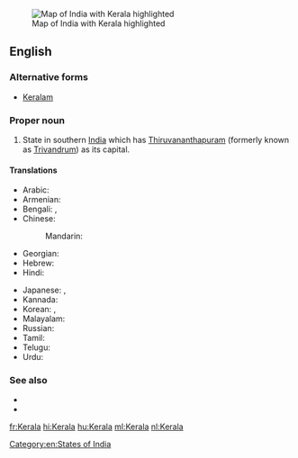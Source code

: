 [[Image:Kerala in India (disputed hatched).svg|thumb|Map of India with Kerala highlighted]]
==English==
{{wikipedia}}

===Alternative forms===
* [[Keralam]]

===Proper noun===
{{en-proper noun}}

# State in southern [[India]] which has [[Thiruvananthapuram]] (formerly known as [[Trivandrum]]) as its capital.

====Translations====
{{trans-top|state in southern India}}
* Arabic: {{t|ar|كيرلا|f|tr=kiralaa}}
* Armenian: {{t-|hy|Կերալա|tr=Kerala}}
* Bengali: {{t|bn|কেরালা|sc=Beng}}, {{t|bn|কেরল|sc=Beng}}
* Chinese:
*: Mandarin: {{t|cmn|喀拉拉邦|tr=Kālālā-bāng|sc=Hani}}
* Georgian: {{t|ka|კერალა|sc=Geor|xs=Georgian}}
* Hebrew: {{t|he|קראלה}}
* Hindi: {{t+|hi|केरल|tr=kerala|xs=Hindi}}
{{trans-mid}}
* Japanese: {{t|ja|ケーララ州|tr=Kērara-shū}},  {{t|ja|ケーララ|tr=Kērara}}
* Kannada: {{t-|kn|ಕೇರಳ|tr=kēraḷa|sc=Knda|xs=Kannada}}
* Korean: {{t|ko|케랄라 주|tr=Keralla ju|sc=Hang}},  {{t|ko|케랄라|tr=Keralla|sc=Hang}}
* Malayalam: {{t-|ml|കേരളം|tr=Kēraḷam|sc=Mlym|xs=Malayalam}}
* Russian: {{t-|ru|Керала|f|tr=Kerála}}
* Tamil: {{t|ta|கேரளா|xs=Tamil}}
* Telugu: {{t|te|కేరళ}}
* Urdu: {{t|ur|کیرلا|tr=kerala|xs=Urdu}}
{{trans-bottom}}

===See also===
* {{pedialite|Kerala}}
* {{list|en|states of India}}

[[Category:en:States of India]]

[[fr:Kerala]]
[[hi:Kerala]]
[[hu:Kerala]]
[[ml:Kerala]]
[[nl:Kerala]]